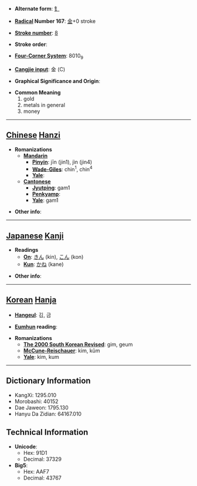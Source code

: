 * '''Alternate form''': [[钅]]

* '''[[Wiktionary:Chinese radical index| Radical]] Number 167''': [[Wiktionary:Chinese radical index 金|金]]+0 stroke

* '''[[Wiktionary:Chinese total strokes index|Stroke number]]''': [[Wiktionary:Chinese total strokes index 8|8]]

* '''Stroke order''': 

* '''[[Wiktionary:Chinese four corner index|Four-Corner System]]''': 8010<sub>9</sub>

* '''[[Wiktionary:Chinese Cangjie index|Cangjie input]]''': 金 (C)

* '''Graphical Significance and Origin''': 

* '''Common Meaning'''
*#gold
*# metals in general
*# money


----

== [[Chinese]] [[Hanzi]] ==

* '''Romanizations'''
** '''[[Mandarin]]'''
*** '''[[Pinyin]]''': jīn (jin1), jìn (jin4)
*** '''[[Wade-Giles]]''': chin<sup>1</sup>, chin<sup>4</sup>
*** '''[[Yale]]''': 
** '''[[Cantonese]]'''
*** '''[[Jyutping]]''': gam1
*** '''[[Penkyamp]]''': 
*** '''[[Yale]]''': gam1

* '''Other info''': 

----

== [[Japanese]] [[Kanji]] ==

* '''Readings'''
** '''[[On]]''': [[きん]] (kin), [[こん]] (kon)
** '''[[Kun]]''': [[かね]] (kane)

* '''Other info''':  

----

== [[Korean]] [[Hanja]] ==

* '''[[Hangeul]]''': 김, 금

* '''[[Eumhun]] reading''': 

* '''Romanizations'''
** '''[[The 2000 South Korean Revised Romanization|The 2000 South Korean Revised]]''': gim, geum
** '''[[McCune-Reischauer]]''': kim, kŭm
** '''[[Yale]]''': kim, kum

----

== Dictionary Information ==

* KangXi: 1295.010
* Morobashi: 40152
* Dae Jaweon: 1795.130
* Hanyu Da Zidian: 64167.010

== Technical Information ==

* '''Unicode''':
** Hex: 91D1
** Decimal: 37329
* '''Big5''':
** Hex: AAF7
** Decimal: 43767